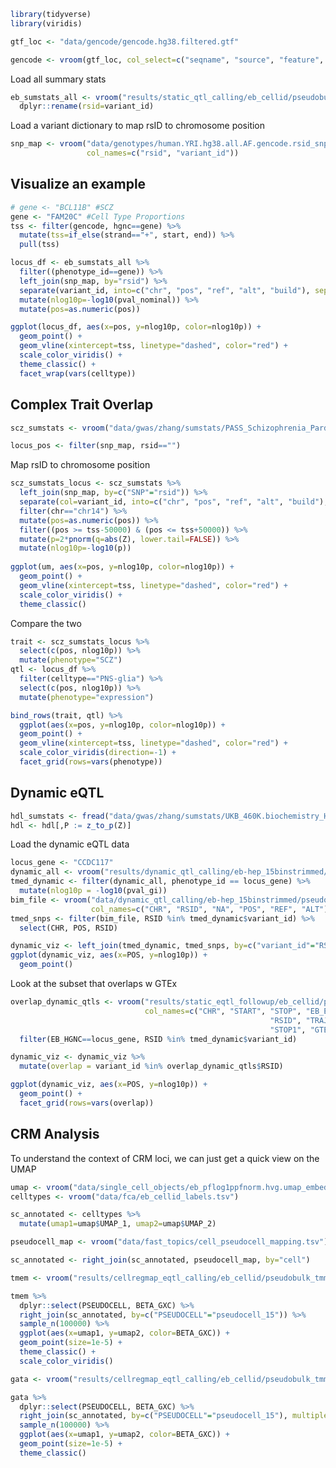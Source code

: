 ```r
library(tidyverse)
library(viridis)
```

```r
gtf_loc <- "data/gencode/gencode.hg38.filtered.gtf"
```

```r
gencode <- vroom(gtf_loc, col_select=c("seqname", "source", "feature", "start", "end", "score", "strand", "frame", "attribute", "hgnc", "ensg"))
```
Load all summary stats
```r
eb_sumstats_all <- vroom("results/static_qtl_calling/eb_cellid/pseudobulk_tmm/basic/8pcs/tensorqtl_nominal.all.tsv") %>%
  dplyr::rename(rsid=variant_id)
```

Load a variant dictionary to map rsID to chromosome position
```r
snp_map <- vroom("data/genotypes/human.YRI.hg38.all.AF.gencode.rsid_snpinfo_map.tsv",
                 col_names=c("rsid", "variant_id"))
```

## Visualize an example
```r
# gene <- "BCL11B" #SCZ
gene <- "FAM20C" #Cell Type Proportions
tss <- filter(gencode, hgnc==gene) %>%
  mutate(tss=if_else(strand=="+", start, end)) %>%
  pull(tss)

locus_df <- eb_sumstats_all %>%
  filter((phenotype_id==gene)) %>% 
  left_join(snp_map, by="rsid") %>%
  separate(variant_id, into=c("chr", "pos", "ref", "alt", "build"), sep="_") %>%
  mutate(nlog10p=-log10(pval_nominal)) %>%
  mutate(pos=as.numeric(pos))
```

```r
ggplot(locus_df, aes(x=pos, y=nlog10p, color=nlog10p)) +
  geom_point() +
  geom_vline(xintercept=tss, linetype="dashed", color="red") +
  scale_color_viridis() +
  theme_classic() +
  facet_wrap(vars(celltype))
```

## Complex Trait Overlap
```r
scz_sumstats <- vroom("data/gwas/zhang/sumstats/PASS_Schizophrenia_Pardinas2018.sumstats")
```

```r
locus_pos <- filter(snp_map, rsid=="")
```


Map rsID to chromosome position
```r
scz_sumstats_locus <- scz_sumstats %>%
  left_join(snp_map, by=c("SNP"="rsid")) %>%
  separate(col=variant_id, into=c("chr", "pos", "ref", "alt", "build"), sep="_") %>%
  filter(chr=="chr14") %>%
  mutate(pos=as.numeric(pos)) %>%
  filter((pos >= tss-50000) & (pos <= tss+50000)) %>%
  mutate(p=2*pnorm(q=abs(Z), lower.tail=FALSE)) %>%
  mutate(nlog10p=-log10(p))
  
ggplot(um, aes(x=pos, y=nlog10p, color=nlog10p)) +
  geom_point() +
  geom_vline(xintercept=tss, linetype="dashed", color="red") +
  scale_color_viridis() +
  theme_classic()
```

Compare the two
```r
trait <- scz_sumstats_locus %>%
  select(c(pos, nlog10p)) %>%
  mutate(phenotype="SCZ")
qtl <- locus_df %>%
  filter(celltype=="PNS-glia") %>%
  select(c(pos, nlog10p)) %>%
  mutate(phenotype="expression")

bind_rows(trait, qtl) %>%
  ggplot(aes(x=pos, y=nlog10p, color=nlog10p)) +
  geom_point() +
  geom_vline(xintercept=tss, linetype="dashed", color="red") +
  scale_color_viridis(direction=-1) +
  facet_grid(rows=vars(phenotype)) 
```

## Dynamic eQTL
```r
hdl_sumstats <- fread("data/gwas/zhang/sumstats/UKB_460K.biochemistry_HDLcholesterol.sumstats")[, .(SNP, Z)]
hdl <- hdl[,P := z_to_p(Z)]
```

Load the dynamic eQTL data
```r
locus_gene <- "CCDC117"
dynamic_all <- vroom("results/dynamic_qtl_calling/eb-hep_15binstrimmed/pseudobulk_tmm/nipals/10clpcs/tensorqtl_interactions.all.tsv")
tmed_dynamic <- filter(dynamic_all, phenotype_id == locus_gene) %>%
  mutate(nlog10p = -log10(pval_gi))
bim_file <- vroom("data/dynamic_qtl_calling/eb-hep_15binstrimmed/pseudobulk_tmm/nipals/genotypes_filtered_plink.bim",
                  col_names=c("CHR", "RSID", "NA", "POS", "REF", "ALT"))
tmed_snps <- filter(bim_file, RSID %in% tmed_dynamic$variant_id) %>%
  select(CHR, POS, RSID)

dynamic_viz <- left_join(tmed_dynamic, tmed_snps, by=c("variant_id"="RSID"))
ggplot(dynamic_viz, aes(x=POS, y=nlog10p)) +
  geom_point()
```

Look at the subset that overlaps w GTEx
```r
overlap_dynamic_qtls <- vroom("results/static_eqtl_followup/eb_cellid/pseudobulk_tmm/basic/8pcs/dynamic_variant_gene_pairs.full_gtex_overlap.bed",
                              col_names=c("CHR", "START", "STOP", "EB_ENSG", "EB_HGNC", 
                                                          "RSID", "TRAJECTORY", "CHR1", "START1", 
                                                          "STOP1", "GTEX_ENSG", "GTEX_REF", "GTEX_ALT")) %>%
  filter(EB_HGNC==locus_gene, RSID %in% tmed_dynamic$variant_id)

dynamic_viz <- dynamic_viz %>%
  mutate(overlap = variant_id %in% overlap_dynamic_qtls$RSID)

ggplot(dynamic_viz, aes(x=POS, y=nlog10p)) +
  geom_point() +
  facet_grid(rows=vars(overlap))
```




## CRM Analysis
To understand the context of CRM loci, we can just get a quick view on the UMAP
```r
umap <- vroom("data/single_cell_objects/eb_pflog1ppfnorm.hvg.umap_embedding.txt", col_names=c("UMAP_1", "UMAP_2"))
celltypes <- vroom("data/fca/eb_cellid_labels.tsv")

sc_annotated <- celltypes %>%
  mutate(umap1=umap$UMAP_1, umap2=umap$UMAP_2)

pseudocell_map <- vroom("data/fast_topics/cell_pseudocell_mapping.tsv")

sc_annotated <- right_join(sc_annotated, pseudocell_map, by="cell")
```

```r
tmem <- vroom("results/cellregmap_eqtl_calling/eb_cellid/pseudobulk_tmm/basic/mash-signif.fasttopics_10topics.TMEM213.cellregmap.betas.tsv")

tmem %>%
  dplyr::select(PSEUDOCELL, BETA_GXC) %>%
  right_join(sc_annotated, by=c("PSEUDOCELL"="pseudocell_15")) %>%
  sample_n(100000) %>%
  ggplot(aes(x=umap1, y=umap2, color=BETA_GXC)) +
  geom_point(size=1e-5) +
  theme_classic() +
  scale_color_viridis()
```
```r
gata <- vroom("results/cellregmap_eqtl_calling/eb_cellid/pseudobulk_tmm/basic/mash-signif.fasttopics_10topics.GATA4.cellregmap.betas.tsv")

gata %>%
  dplyr::select(PSEUDOCELL, BETA_GXC) %>%
  right_join(sc_annotated, by=c("PSEUDOCELL"="pseudocell_15"), multiple="all") %>%
  sample_n(100000) %>%
  ggplot(aes(x=umap1, y=umap2, color=BETA_GXC)) +
  geom_point(size=1e-5) +
  theme_classic()
```
